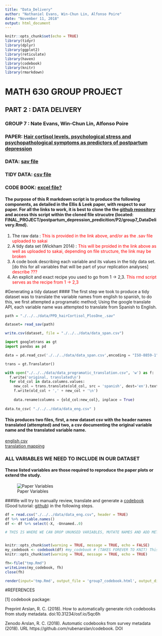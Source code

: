 ```yaml
---
title: "Data_Delivery"
author: "Nathaniel Evans, Win-Chun Lin, Alfonso Poire"
date: "November 11, 2018"
output: html_document
---
```


```r
knitr::opts_chunk$set(echo = TRUE)
library(tidyr)
library(dplyr)
library(ggplot2)
library(reticulate)
library(haven)
library(codebook)
library(knitr)
library(rmarkdown)
```

# MATH 630 GROUP PROJECT
## PART 2 : DATA DELIVERY 
### GROUP 7 : Nate Evans, Win-Chun Lin, Alfonso Poire 
### PAPER: [Hair cortisol levels, psychological stress and psychopathological symptoms as predictors of postpartum depression](https://journals.plos.org/plosone/article?id=10.1371/journal.pone.0182817) 
### DATA: [sav file](https://figshare.com/articles/PPD_hairCortisol_PlosOne_sav/5255848/1) 
### TIDY DATA: [csv file](link)
### CODE BOOK: [excel file?](link)

#### The purpose of this R markdown script is to produce the following components, as detailed in the Ellis & Leek paper, with respect to our paper. For all the links to work, it is best to clone the the [github repository](https://github.com/OHSU-Math630/FINAL_PROJECT) and access this script within the cloned file strucutre (located: FINAL_PROJECT/postpartum_depression_predicition/P2/group7_DataDelivery.Rmd). 

1. The raw data : <span style="color: red"> This is provided in the link above, and/or as the .sav file uploaded to sakai </span>
2. A tidy data set (Wickham 2014) : <span style="color: red"> This will be proided in the link above as well as uploaded to sakai, depending on file structure, the link may be broken </span>
3. A code book describing each variable and its values in the tidy data set. [do this for all variables that will be part of your replication analyses] <span style="color: red"> describe ??? </span>
4. An explicit and exact recipe you used to go from 1 -> 2,3.  <span style="color: red"> This rmd script serves as the recipe from 1 -> 2,3 </span>


#Generating a tidy dataset 
#### The first step we took to produce a tidy dataset was to translate the variable names from english to spanish, to do this, we first attempted a programatic method; Using the google translate API, each variable name was attempted to translate from Spanish to English. 

```r
path = "./../../data/PPD_hairCortisol_PlosOne_.sav"

dataset= read_sav(path)

write.csv(dataset, file = "./../../data/data_span.csv")
```

```python
import googletrans as gt 
import pandas as pd

data = pd.read_csv('./../../data/data_span.csv',encoding = "ISO-8859-1")

trans = gt.Translator()

with open("./../../data/data_programatic_translation.csv", 'w') as f: 
  f.write('original, translated\n')
  for old_col in data.columns.values:  
    new_col = trans.translate(old_col, src = 'spanish', dest='en').text
    f.write(old_col + ',' + new_col + '\n')
    
    data.rename(columns = {old_col:new_col}, inplace = True)
  
data.to_csv( "./../../data/data_eng.csv" )
```

#### This produces two files, first, a new dataset csv with the header names translated (attempted) and two, a csv documenting the original variable name and the translated variable name. </br> 

[english csv](./../../data/data_eng.csv)  
[translation mapping](./../../data/data_programatic_translation.csv)

### ALL VARIABLES WE NEED TO INCLUDE IN OUR DATASET
#### These listed variables are those required to reproduce the paper plots or extend the study. 

![Paper Variables](https://journals.plos.org/plosone/article/figure/image?size=large&id=info:doi/10.1371/journal.pone.0182817.t001) 

###We will try to manually review, translate and generate a [codebook](https://cran.r-project.org/web/packages/codebook/codebook.pdf) (Good tutorial: [github](https://github.com/rubenarslan/codebook)) in the following steps. 

```r
df = read.csv("./../../data/data_eng.csv", header = TRUE)
df %>% variable.names()
df <- df %>% select(-X, -Unnamed..0) 

# THIS IS WHERE WE CAN DROP UNUNSED VARIABLES, MUTATE NAMES AND ADD META DATA DESCRIBING VARIABLES (variable attribute data)



```
```r

knitr::opts_chunk$set(warning = TRUE, message = TRUE, echo = FALSE)
my_codebook <- codebook(df) #my_codebook # (TAKES FOREVER TO KNIT) This will produce a codebook, but we need to have this knitted in it's own html file and not echo the code chunks... 
knitr::opts_chunk$set(warning = TRUE, message = TRUE, echo = TRUE)

fh<-file("tmp.Rmd")
writeLines(my_codebook, fh)
close(fh)

render(input='tmp.Rmd', output_file = 'group7_codebook.html', output_dir = getwd() )

```





















#REFERENCES 

[1] codebook package: 

Preprint
Arslan, R. C. (2018). How to automatically generate rich codebooks from study metadata. doi:10.31234/osf.io/5qc6h

Zenodo
Arslan, R. C. (2018). Automatic codebooks from survey metadata (2018). URL https://github.com/rubenarslan/codebook. DOI





